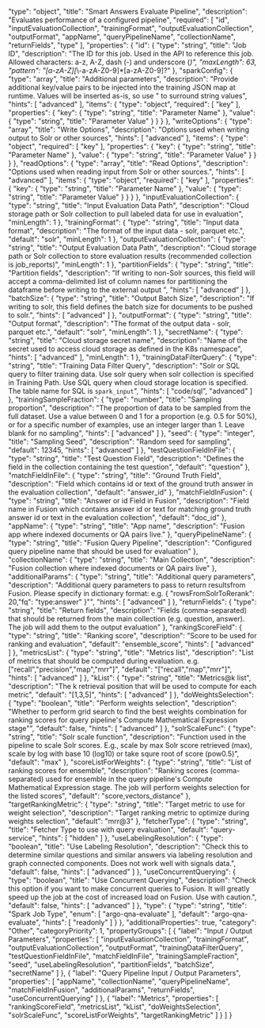   "type": "object",
  "title": "Smart Answers Evaluate Pipeline",
  "description": "Evaluates performance of a configured pipeline",
  "required": [
    "id",
    "inputEvaluationCollection",
    "trainingFormat",
    "outputEvaluationCollection",
    "outputFormat",
    "appName",
    "queryPipelineName",
    "collectionName",
    "returnFields",
    "type"
  ],
  "properties": {
    "id": {
      "type": "string",
      "title": "Job ID",
      "description": "The ID for this job. Used in the API to reference this job. Allowed characters: a-z, A-Z, dash (-) and underscore (_)",
      "maxLength": 63,
      "pattern": "[a-zA-Z][_\\-a-zA-Z0-9]*[a-zA-Z0-9]?"
    },
    "sparkConfig": {
      "type": "array",
      "title": "Additional parameters",
      "description": "Provide additional key/value pairs to be injected into the training JSON map at runtime. Values will be inserted as-is, so use \" to surround string values",
      "hints": [
        "advanced"
      ],
      "items": {
        "type": "object",
        "required": [
          "key"
        ],
        "properties": {
          "key": {
            "type": "string",
            "title": "Parameter Name"
          },
          "value": {
            "type": "string",
            "title": "Parameter Value"
          }
        }
      }
    },
    "writeOptions": {
      "type": "array",
      "title": "Write Options",
      "description": "Options used when writing output to Solr or other sources",
      "hints": [
        "advanced"
      ],
      "items": {
        "type": "object",
        "required": [
          "key"
        ],
        "properties": {
          "key": {
            "type": "string",
            "title": "Parameter Name"
          },
          "value": {
            "type": "string",
            "title": "Parameter Value"
          }
        }
      }
    },
    "readOptions": {
      "type": "array",
      "title": "Read Options",
      "description": "Options used when reading input from Solr or other sources.",
      "hints": [
        "advanced"
      ],
      "items": {
        "type": "object",
        "required": [
          "key"
        ],
        "properties": {
          "key": {
            "type": "string",
            "title": "Parameter Name"
          },
          "value": {
            "type": "string",
            "title": "Parameter Value"
          }
        }
      }
    },
    "inputEvaluationCollection": {
      "type": "string",
      "title": "Input Evaluation Data Path",
      "description": "Cloud storage path or Solr collection to pull labeled data for use in evaluation",
      "minLength": 1
    },
    "trainingFormat": {
      "type": "string",
      "title": "Input data format",
      "description": "The format of the input data - solr, parquet etc.",
      "default": "solr",
      "minLength": 1
    },
    "outputEvaluationCollection": {
      "type": "string",
      "title": "Output Evaluation Data Path",
      "description": "Cloud storage path or Solr collection to store evaluation results (recommended collection is job_reports)",
      "minLength": 1
    },
    "partitionFields": {
      "type": "string",
      "title": "Partition fields",
      "description": "If writing to non-Solr sources, this field will accept a comma-delimited list of column names for partitioning the dataframe before writing to the external output ",
      "hints": [
        "advanced"
      ]
    },
    "batchSize": {
      "type": "string",
      "title": "Output Batch Size",
      "description": "If writing to solr, this field defines the batch size for documents to be pushed to solr.",
      "hints": [
        "advanced"
      ]
    },
    "outputFormat": {
      "type": "string",
      "title": "Output format",
      "description": "The format of the output data - solr, parquet etc.",
      "default": "solr",
      "minLength": 1
    },
    "secretName": {
      "type": "string",
      "title": "Cloud storage secret name",
      "description": "Name of the secret used to access cloud storage as defined in the K8s namespace",
      "hints": [
        "advanced"
      ],
      "minLength": 1
    },
    "trainingDataFilterQuery": {
      "type": "string",
      "title": "Training Data Filter Query",
      "description": "Solr or SQL query to filter training data. Use solr query when solr collection is specified in Training Path. Use SQL query when cloud storage location is specified. The table name for SQL is `spark_input`",
      "hints": [
        "code/sql",
        "advanced"
      ]
    },
    "trainingSampleFraction": {
      "type": "number",
      "title": "Sampling proportion",
      "description": "The proportion of data to be sampled from the full dataset. Use a value between 0 and 1 for a proportion (e.g. 0.5 for 50%), or for a specific number of examples, use an integer larger than 1. Leave blank for no sampling",
      "hints": [
        "advanced"
      ]
    },
    "seed": {
      "type": "integer",
      "title": "Sampling Seed",
      "description": "Random seed for sampling",
      "default": 12345,
      "hints": [
        "advanced"
      ]
    },
    "testQuestionFieldInFile": {
      "type": "string",
      "title": "Test Question Field",
      "description": "Defines the field in the collection containing the test question",
      "default": "question"
    },
    "matchFieldInFile": {
      "type": "string",
      "title": "Ground Truth Field",
      "description": "Field which contains id or text of the ground truth answer in the evaluation collection",
      "default": "answer_id"
    },
    "matchFieldInFusion": {
      "type": "string",
      "title": "Answer or id Field in Fusion",
      "description": "Field name in Fusion which contains answer id or text for matching ground truth answer id or text in the evaluation collection",
      "default": "doc_id"
    },
    "appName": {
      "type": "string",
      "title": "App name",
      "description": "Fusion app where indexed documents or QA pairs live."
    },
    "queryPipelineName": {
      "type": "string",
      "title": "Fusion Query Pipeline",
      "description": "Configured query pipeline name that should be used for evaluation"
    },
    "collectionName": {
      "type": "string",
      "title": "Main Collection",
      "description": "Fusion collection where indexed documents or QA pairs live"
    },
    "additionalParams": {
      "type": "string",
      "title": "Additional query parameters",
      "description": "Additional query parameters to pass to return resultsfrom Fusion. Please specify in dictionary format: e.g. { \"rowsFromSolrToRerank\": 20,\"fq\": \"type:answer\" }\"",
      "hints": [
        "advanced"
      ]
    },
    "returnFields": {
      "type": "string",
      "title": "Return fields",
      "description": "Fields (comma-separated) that should be returned from the main collection (e.g. question, answer). The job will add them to the output evaluation"
    },
    "rankingScoreField": {
      "type": "string",
      "title": "Ranking score",
      "description": "Score to be used for ranking and evaluation",
      "default": "ensemble_score",
      "hints": [
        "advanced"
      ]
    },
    "metricsList": {
      "type": "string",
      "title": "Metrics list",
      "description": "List of metrics that should be computed during evaluation. e.g.[\"recall\",\"precision\",\"map\",\"mrr\"]",
      "default": "[\"recall\",\"map\",\"mrr\"]",
      "hints": [
        "advanced"
      ]
    },
    "kList": {
      "type": "string",
      "title": "Metrics@k list",
      "description": "The k retrieval position that will be used to compute for each metric",
      "default": "[1,3,5]",
      "hints": [
        "advanced"
      ]
    },
    "doWeightsSelection": {
      "type": "boolean",
      "title": "Perform weights selection",
      "description": "Whether to perform grid search to find the best weights combination for ranking scores for query pipeline's Compute Mathematical Expression stage\"",
      "default": false,
      "hints": [
        "advanced"
      ]
    },
    "solrScaleFunc": {
      "type": "string",
      "title": "Solr scale function",
      "description": "Function used in the pipeline to scale Solr scores. E.g., scale by max Solr score retrieved (max), scale by log with base 10 (log10) or take squre root of score (pow0.5)",
      "default": "max"
    },
    "scoreListForWeights": {
      "type": "string",
      "title": "List of ranking scores for ensemble",
      "description": "Ranking scores (comma-separated) used for ensemble in the query pipeline's Compute Mathematical Expression stage. The job will perform weights selection for the listed scores",
      "default": "score,vectors_distance"
    },
    "targetRankingMetric": {
      "type": "string",
      "title": "Target metric to use for weight selection",
      "description": "Target ranking metric to optimize during weights selection",
      "default": "mrr@3"
    },
    "fetcherType": {
      "type": "string",
      "title": "Fetcher Type to use with query evaluation",
      "default": "query-service",
      "hints": [
        "hidden"
      ]
    },
    "useLabelingResolution": {
      "type": "boolean",
      "title": "Use Labeling Resolution",
      "description": "Check this to determine similar questions and similar answers via labeling resolution and graph connected components. Does not work well with signals data.",
      "default": false,
      "hints": [
        "advanced"
      ]
    },
    "useConcurrentQuerying": {
      "type": "boolean",
      "title": "Use Concurrent Querying",
      "description": "Check this option if you want to make concurrent queries to Fusion. It will greatly speed up the job at the cost of increased load on Fusion. Use with caution.",
      "default": false,
      "hints": [
        "advanced"
      ]
    },
    "type": {
      "type": "string",
      "title": "Spark Job Type",
      "enum": [
        "argo-qna-evaluate"
      ],
      "default": "argo-qna-evaluate",
      "hints": [
        "readonly"
      ]
    }
  },
  "additionalProperties": true,
  "category": "Other",
  "categoryPriority": 1,
  "propertyGroups": [
    {
      "label": "Input / Output Parameters",
      "properties": [
        "inputEvaluationCollection",
        "trainingFormat",
        "outputEvaluationCollection",
        "outputFormat",
        "trainingDataFilterQuery",
        "testQuestionFieldInFile",
        "matchFieldInFile",
        "trainingSampleFraction",
        "seed",
        "useLabelingResolution",
        "partitionFields",
        "batchSize",
        "secretName"
      ]
    },
    {
      "label": "Query Pipeline Input / Output Parameters",
      "properties": [
        "appName",
        "collectionName",
        "queryPipelineName",
        "matchFieldInFusion",
        "additionalParams",
        "returnFields",
        "useConcurrentQuerying"
      ]
    },
    {
      "label": "Metrics",
      "properties": [
        "rankingScoreField",
        "metricsList",
        "kList",
        "doWeightsSelection",
        "solrScaleFunc",
        "scoreListForWeights",
        "targetRankingMetric"
      ]
    }
  ]
}
